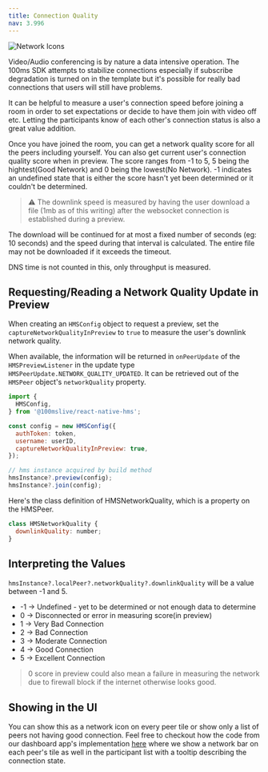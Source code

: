 ```yaml
---
title: Connection Quality
nav: 3.996
---
```


![Network Icons](/docs/v2/network-icons.png)

Video/Audio conferencing is by nature a data intensive operation. The 100ms SDK attempts to stabilize connections especially if subscribe degradation 
is turned on in the template but it's possible for really bad connections that users will still have problems.

It can be helpful to measure a user's connection speed before joining a room in order to set expectations or decide to have them join with video off etc. Letting the participants know of each other's connection
status is also a great value addition.

Once you have joined the room, you can get a network quality score for all the peers including yourself.
You can also get current user's connection quality score when in preview.
The score ranges from -1 to 5, 5 being the hightest(Good Network) and 0 being the lowest(No Network).
-1 indicates an undefined state that is either the score hasn't yet been determined or it couldn't be determined.

> ⚠️ The downlink speed is measured by having the user download a file (1mb as of this writing) after the websocket connection is established during a 
preview.

The download will be continued for at most a fixed number of seconds (eg: 10 seconds) and the speed during that interval is calculated. 
The entire file may not be downloaded if it exceeds the timeout.

DNS time is not counted in this, only throughput is measured.

## Requesting/Reading a Network Quality Update in Preview

When creating an `HMSConfig` object to request a preview, set the `captureNetworkQualityInPreview` to `true` to measure the user's downlink network 
quality.

When available, the information will be returned in `onPeerUpdate` of the `HMSPreviewListener` in the update type 
`HMSPeerUpdate.NETWORK_QUALITY_UPDATED`. It can be retrieved out of the `HMSPeer` object's `networkQuality` property.

```js
import {
  HMSConfig,
} from '@100mslive/react-native-hms';

const config = new HMSConfig({
  authToken: token,
  username: userID,
  captureNetworkQualityInPreview: true,
});

// hms instance acquired by build method
hmsInstance?.preview(config);
hmsInstance?.join(config);
```

Here's the class definition of HMSNetworkQuality, which is a property on the HMSPeer.

```js
class HMSNetworkQuality {
  downlinkQuality: number;
}
```

## Interpreting the Values

`hmsInstance?.localPeer?.networkQuality?.downlinkQuality` will be a value between -1 and 5.

* -1 -> Undefined - yet to be determined or not enough data to determine
* 0 -> Disconnected or error in measuring score(in preview)
* 1 -> Very Bad Connection
* 2 -> Bad Connection
* 3 -> Moderate Connection
* 4 -> Good Connection
* 5 -> Excellent Connection

> 0 score in preview could also mean a failure in measuring the network due to firewall
block if the internet otherwise looks good.

## Showing in the UI

You can show this as a network icon on every peer tile or show only a list of peers not having good connection.
Feel free to checkout how the code from our dashboard app's implementation [here](https://github.com/100mslive/react-native-hms)
where we show a network bar on each peer's tile as well in the participant list with a tooltip describing the connection state.
